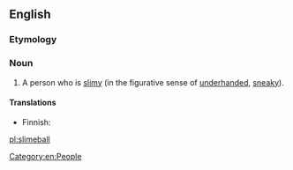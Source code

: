 ==English==

===Etymology===
{{compound|slime|ball|lang=en}}

===Noun===
{{en-noun}}

# {{lb|en|slang|derogatory}} A person who is [[slimy]] (in the figurative sense of [[underhanded]], [[sneaky]]).

====Translations====
{{trans-top|slimy person}}
* Finnish: {{t+|fi|limanuljaska}}
{{trans-mid}}
{{trans-bottom}}

[[Category:en:People]]

[[pl:slimeball]]